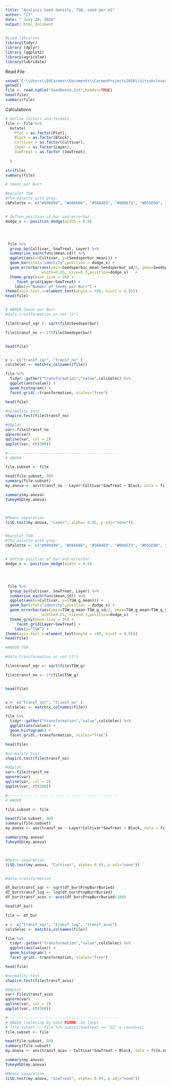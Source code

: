 ```yaml
---
title: "Analysis Seed density, TSW, seed per m2"
author: "CT"
date: " July 20, 2016"
output: html_document
---
```




```r
#Load libraries 
library(tidyr)
library (dplyr)
library (ggplot2)
library(agricolae)
library(lubridate)
```

Read File 

```r
setwd("C:\\Users\\EdCarmen\\Documents\\CarmenProjects2016\\Gitsubclover")
getwd()
file <- read.table("SeedDense.txt",header=TRUE)
head(file)
summary(file)
```

Calculations 

```r

# define factors and formats
file <- file %>%
  mutate(
    Plot = as.factor(Plot),
    Block = as.factor(Block),
    Cultivar = as.factor(Cultivar),
    Layer = as.factor(Layer),
    SowTreat = as.factor (SowTreat)
    
  )

str(file)
summary(file)

```

```r

# Seeds per Burr 

#barplot TSW 
#The palette with grey:
cbPalette <- c("#999999", "#666666", "#56B4E9", "#009E73", "#D55E00", "#0072B2","#999999", "#E69F00", "#56B4E9", "#009E73", "#D55E00", "#0072B2","#56B4E9", "#009E73")


# define position of bar and errorbar
dodge_x <- position_dodge(width = 0.9)




 file %>%
  group_by(Cultivar, SowTreat, Layer) %>%
  summarise_each(funs(mean,sd)) %>%
  ggplot(aes(x=Cultivar, y=(Seedsperbur_mean))) +
  geom_bar(stat="identity",position = dodge_x) +
  geom_errorbar(aes(ymin=Seedsperbur_mean-Seedsperbur_sd/2, ymax=Seedsperbur_mean+Seedsperbur_sd/2),
                width=0.25, size=0.3,position=dodge_x)   +
  theme_grey(base_size = 16) +
     facet_grid(Layer~SowTreat) +
    labs(y="Number of Seeds per Burr") +
theme(axis.text.x=element_text(angle = +89, hjust = 0.95))
head(file)


# ANOVA Seeds per Burr
#data transformation or not (1*)

file$transf_sqr <- sqrt(file$Seedsperbur)

file$transf_no <- 1*(file$Seedsperbur)


head(file)


x <- c("transf_sqr", "transf_no" )
colsSelec <- match(x,colnames(file))

file %>%
  tidyr::gather("transformation","value",colsSelec) %>%
  ggplot(aes(value)) + 
  geom_histogram() +
  facet_grid(.~transformation, scales="free")

head(file)

#normality test
shapiro.test(file$transf_no)

#QQplot
var<-file$transf_no
qqnorm(var)
qqline(var, col = 2)
qqplot(var, rt(300))

#-------------------------------------------------
# ANOVA 

file.subset <- file 

head(file.subset, 80)
summary(file.subset)
my.anova <- aov(transf_no ~ Layer*Cultivar*SowTreat + Block, data = file.subset)

summary(my.anova)
TukeyHSD(my.anova)



#Means separation 
(LSD.test(my.anova, "Layer", alpha= 0.05, p.adj="none")) 



```






```r

#barplot TSW 
#The palette with grey:
cbPalette <- c("#999999", "#666666", "#56B4E9", "#009E73", "#D55E00", "#0072B2","#999999", "#E69F00", "#56B4E9", "#009E73", "#D55E00", "#0072B2","#56B4E9", "#009E73")


# define position of bar and errorbar
dodge_x <- position_dodge(width = 0.9)




 file %>%
  group_by(Cultivar, SowTreat, Layer) %>%
  summarise_each(funs(mean,sd)) %>%
  ggplot(aes(x=Cultivar, y=(TSW_g_mean))) +
  geom_bar(stat="identity",position = dodge_x) +
  geom_errorbar(aes(ymin=TSW_g_mean-TSW_g_sd/2, ymax=TSW_g_mean+TSW_g_sd/2),
                width=0.25, size=0.3,position=dodge_x)   +
  theme_grey(base_size = 16) +
     facet_grid(Layer~SowTreat) +
    labs(y="TSW") +
theme(axis.text.x=element_text(angle = +89, hjust = 0.95))
head(file)

#ANOVA TSW 

#data transformation or not (1*)

file$transf_sqr <- sqrt(file$TSW_g)

file$transf_no <- 1*(file$TSW_g)


head(file)


x <- c("transf_sqr", "transf_no" )
colsSelec <- match(x,colnames(file))

file %>%
  tidyr::gather("transformation","value",colsSelec) %>%
  ggplot(aes(value)) + 
  geom_histogram() +
  facet_grid(.~transformation, scales="free")

head(file)

#normality test
shapiro.test(file$transf_no)

#QQplot
var<-file$transf_no
qqnorm(var)
qqline(var, col = 2)
qqplot(var, rt(300))

#-------------------------------------------------
# ANOVA 

file.subset <- file 

head(file.subset, 80)
summary(file.subset)
my.anova <- aov(transf_no ~ Layer*Cultivar*SowTreat + Block, data = file.subset)

summary(my.anova)
TukeyHSD(my.anova)



#Means separation 
(LSD.test(my.anova, "Cultivar", alpha= 0.05, p.adj="none")) 



```


```r


#data transformation

df_bur$transf_sqr <- sqrt(df_bur$PropBurrBuried)
df_bur$transf_log <- log(df_bur$PropBurrBuried)
df_bur$transf_acos <- acos(df_bur$PropBurrBuried/100)

head(df_bur)

file <- df_bur

x <- c("transf_sqr", "transf_log", "transf_acos")
colsSelec <- match(x,colnames(file))

file %>%
  tidyr::gather("transformation","value",colsSelec) %>%
  ggplot(aes(value)) + 
  geom_histogram() +
  facet_grid(.~transformation, scales="free")

head(file)

#normality test
shapiro.test(file$transf_acos)

#QQplot
var<-file$transf_acos
qqnorm(var)
qqline(var, col = 2)
qqplot(var, rt(300))

#-------------------------------------------------
# ANOVA (selecing by hand FIXME: do loop)
# file.subset <- file %>% subset(SowTreat == "S2" & round==1)
file.subset <- file 

head(file.subset, 50)
summary(file.subset)
my.anova <- aov(transf_acos ~ Cultivar*SowTreat + Block, data = file.subset)

summary(my.anova)
TukeyHSD(my.anova)

#Means separation 
(LSD.test(my.anova, "SowTreat", alpha= 0.05, p.adj="none")) 

```










